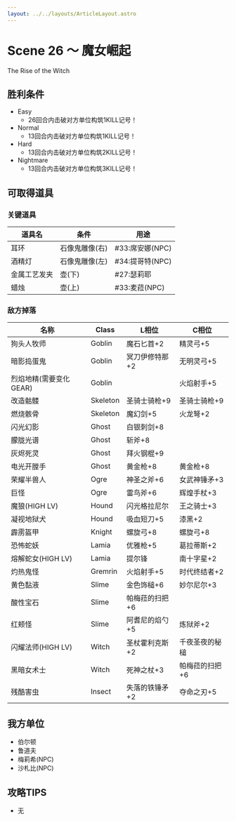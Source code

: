 ```yaml
---
layout: ../../layouts/ArticleLayout.astro
---
```

# Scene 26 ～ 魔女崛起  

The Rise of the Witch

## 胜利条件 

- Easy
  - 26回合内击破对方单位构筑1KILL记号！
- Normal
  - 13回合内击破对方单位构筑1KILL记号！
- Hard
  - 13回合内击破对方单位构筑2KILL记号！
- Nightmare
  - 13回合内击破对方单位构筑3KILL记号！

## 可取得道具 

### 关键道具

|道具名|条件|用途|
|---|---|---|
|耳环|石像鬼雕像(右)|#33:席安娜(NPC)|
|酒精灯|石像鬼雕像(左)|#34:提哥特(NPC)|
|金属工艺发夹|壶(下)|#27:瑟莉耶|
|蜡烛|壶(上)|#33:麦菈(NPC)|

### 敌方掉落

|名称|Class|L相位|C相位|
|---|---|---|---|
|狗头人牧师|Goblin|魔石匕首+2|精灵弓+5|
|暗影捣蛋鬼|Goblin|冥刀伊修特那+2|无明灵弓+5|
|烈焰地精(需要变化GEAR)|Goblin||火焰射手+5|
|改造骷髅|Skeleton|圣骑士骑枪+9|圣骑士骑枪+9|
|燃烧骸骨|Skeleton|魔幻剑+5|火龙弩+2|
|闪光幻影|Ghost|白银刺剑+8||
|朦胧光谱|Ghost|斩斧+8||
|灰烬死灵|Ghost|拜火钢棍+9||
|电光开膛手|Ghost|黄金枪+8|黄金枪+8|
|荣耀半兽人|Ogre|神圣之斧+6|女武神锤矛+3|
|巨怪|Ogre|雷鸟斧+6|辉煌手杖+3|
|魔狼(HIGH LV)|Hound|闪光格拉尼尔|王之骑士+3|
|凝视地狱犬|Hound|吸血短刀+5|漆黑+2|
|霹雳盔甲|Knight|螺旋弓+8|螺旋弓+8|
|恐怖蛇妖|Lamia|优雅枪+5|葛拉蒂斯+2|
|熔解蛇女(HIGH LV)|Lamia|提尔锋|南十字星+2|
|灼热鬼怪|Gremrin|火焰射手+5|时代终结者+2|
|黄色黏液|Slime|金色饰槌+6|妙尔尼尔+3|
|酸性宝石|Slime|帕梅菈的扫把+6||
|红颊怪|Slime|阿耆尼的焰勺+5|炼狱斧+2|
|闪耀法师(HIGH LV)|Witch|圣杖霍利克斯+2|千夜圣夜的秘槌|
|黑暗女术士|Witch|死神之杖+3|帕梅菈的扫把+6|
|残酷害虫|Insect|失落的铁锤矛+2|夺命之刃+5|

## 我方单位 

- 伯尔顿
- 鲁道夫
- 梅莉希(NPC)
- 沙札比(NPC)

## 攻略TIPS 

- 无